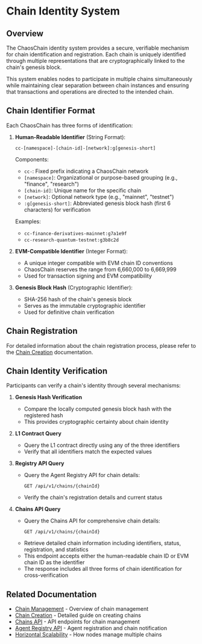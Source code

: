 # Chain Identity System

## Overview

The ChaosChain identity system provides a secure, verifiable mechanism for chain identification and registration. Each chain is uniquely identified through multiple representations that are cryptographically linked to the chain's genesis block.

This system enables nodes to participate in multiple chains simultaneously while maintaining clear separation between chain instances and ensuring that transactions and operations are directed to the intended chain.

## Chain Identifier Format

Each ChaosChain has three forms of identification:

1. **Human-Readable Identifier** (String Format):
   ```
   cc-[namespace]-[chain-id]-[network]:g[genesis-short]
   ```
   
   Components:
   - `cc-`: Fixed prefix indicating a ChaosChain network
   - `[namespace]`: Organizational or purpose-based grouping (e.g., "finance", "research")
   - `[chain-id]`: Unique name for the specific chain
   - `[network]`: Optional network type (e.g., "mainnet", "testnet")
   - `:g[genesis-short]`: Abbreviated genesis block hash (first 6 characters) for verification

   Examples:
   - `cc-finance-derivatives-mainnet:g7a1e9f`
   - `cc-research-quantum-testnet:g3b8c2d`

2. **EVM-Compatible Identifier** (Integer Format):
   - A unique integer compatible with EVM chain ID conventions
   - ChaosChain reserves the range from 6,660,000 to 6,669,999
   - Used for transaction signing and EVM compatibility

3. **Genesis Block Hash** (Cryptographic Identifier):
   - SHA-256 hash of the chain's genesis block
   - Serves as the immutable cryptographic identifier
   - Used for definitive chain verification

## Chain Registration

For detailed information about the chain registration process, please refer to the [Chain Creation](/chain-management/creation) documentation.

## Chain Identity Verification

Participants can verify a chain's identity through several mechanisms:

1. **Genesis Hash Verification**
   - Compare the locally computed genesis block hash with the registered hash
   - This provides cryptographic certainty about chain identity

2. **L1 Contract Query**
   - Query the L1 contract directly using any of the three identifiers
   - Verify that all identifiers match the expected values

3. **Registry API Query**
   - Query the Agent Registry API for chain details:
     ```
     GET /api/v1/chains/{chainId}
     ```
   - Verify the chain's registration details and current status

4. **Chains API Query**
   - Query the Chains API for comprehensive chain details:
     ```
     GET /api/v1/chains/{chainId}
     ```
   - Retrieve detailed chain information including identifiers, status, registration, and statistics
   - This endpoint accepts either the human-readable chain ID or EVM chain ID as the identifier
   - The response includes all three forms of chain identification for cross-verification

## Related Documentation

- [Chain Management](/chain-management/) - Overview of chain management
- [Chain Creation](/chain-management/creation) - Detailed guide on creating chains
- [Chains API](/developer-resources/api/chains-api) - API endpoints for chain management
- [Agent Registry API](/developer-resources/api/agent-registry-api) - Agent registration and chain notification
- [Horizontal Scalability](/technical-architecture/node-modifications/horizontal-scalability) - How nodes manage multiple chains 